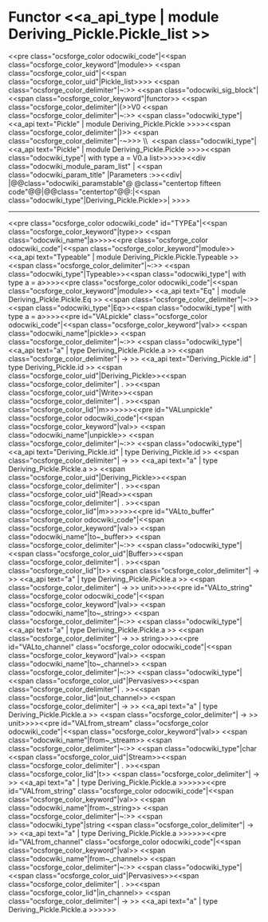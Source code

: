=Functor <<a_api_type | module Deriving_Pickle.Pickle_list >> =
<<pre class="ocsforge_color odocwiki_code"|<<span class="ocsforge_color_keyword"|module>> <<span class="ocsforge_color_uid"|<<span class="ocsforge_color_uid"|Pickle_list>>>> <<span class="ocsforge_color_delimiter"|~:>> <<span class="odocwiki_sig_block"|<<span class="ocsforge_color_keyword"|functor>> <<span class="ocsforge_color_delimiter"|(>>V0 <<span class="ocsforge_color_delimiter"|~:>> <<span class="odocwiki_type"|<<a_api text="Pickle" | module Deriving_Pickle.Pickle >>>><<span class="ocsforge_color_delimiter"|)>> <<span class="ocsforge_color_delimiter"|-~>>> \\  <<span class="odocwiki_type"|<<a_api text="Pickle" | module Deriving_Pickle.Pickle >>>><<span class="odocwiki_type"|  with type a = V0.a list>>>>>><<div class="odocwiki_module_param_list" | <<span class="odocwiki_param_title" |Parameters :>><<div|
|@@class="odocwiki_paramstable"@ @class="centertop fifteen code"@@{{{V0}}}|@@class="centertop"@@:|<<span class="odocwiki_type"|Deriving_Pickle.Pickle>>|
>>>>

----
<<pre class="ocsforge_color odocwiki_code" id="TYPEa"|<<span class="ocsforge_color_keyword"|type>> <<span class="odocwiki_name"|a>>>><<pre class="ocsforge_color odocwiki_code"|<<span class="ocsforge_color_keyword"|module>> <<a_api text="Typeable" | module Deriving_Pickle.Pickle.Typeable >> <<span class="ocsforge_color_delimiter"|~:>> <<span class="odocwiki_type"|Typeable>><<span class="odocwiki_type"|  with type a = a>>>><<pre class="ocsforge_color odocwiki_code"|<<span class="ocsforge_color_keyword"|module>> <<a_api text="Eq" | module Deriving_Pickle.Pickle.Eq >> <<span class="ocsforge_color_delimiter"|~:>> <<span class="odocwiki_type"|Eq>><<span class="odocwiki_type"|  with type a = a>>>><<pre id="VALpickle" class="ocsforge_color odocwiki_code"|<<span class="ocsforge_color_keyword"|val>> <<span class="odocwiki_name"|pickle>> <<span class="ocsforge_color_delimiter"|~:>> <<span class="odocwiki_type"|<<a_api text="a" | type Deriving_Pickle.Pickle.a >> <<span class="ocsforge_color_delimiter"| -> >> <<a_api text="Deriving_Pickle.id" | type Deriving_Pickle.id >> <<span class="ocsforge_color_uid"|Deriving_Pickle>><<span class="ocsforge_color_delimiter"| . >><<span class="ocsforge_color_uid"|Write>><<span class="ocsforge_color_delimiter"| . >><<span class="ocsforge_color_lid"|m>>>>>><<pre id="VALunpickle" class="ocsforge_color odocwiki_code"|<<span class="ocsforge_color_keyword"|val>> <<span class="odocwiki_name"|unpickle>> <<span class="ocsforge_color_delimiter"|~:>> <<span class="odocwiki_type"|<<a_api text="Deriving_Pickle.id" | type Deriving_Pickle.id >> <<span class="ocsforge_color_delimiter"| -> >> <<a_api text="a" | type Deriving_Pickle.Pickle.a >> <<span class="ocsforge_color_uid"|Deriving_Pickle>><<span class="ocsforge_color_delimiter"| . >><<span class="ocsforge_color_uid"|Read>><<span class="ocsforge_color_delimiter"| . >><<span class="ocsforge_color_lid"|m>>>>>><<pre id="VALto_buffer" class="ocsforge_color odocwiki_code"|<<span class="ocsforge_color_keyword"|val>> <<span class="odocwiki_name"|to~_buffer>> <<span class="ocsforge_color_delimiter"|~:>> <<span class="odocwiki_type"|<<span class="ocsforge_color_uid"|Buffer>><<span class="ocsforge_color_delimiter"| . >><<span class="ocsforge_color_lid"|t>> <<span class="ocsforge_color_delimiter"| -> >> <<a_api text="a" | type Deriving_Pickle.Pickle.a >> <<span class="ocsforge_color_delimiter"| -> >> unit>>>><<pre id="VALto_string" class="ocsforge_color odocwiki_code"|<<span class="ocsforge_color_keyword"|val>> <<span class="odocwiki_name"|to~_string>> <<span class="ocsforge_color_delimiter"|~:>> <<span class="odocwiki_type"|<<a_api text="a" | type Deriving_Pickle.Pickle.a >> <<span class="ocsforge_color_delimiter"| -> >> string>>>><<pre id="VALto_channel" class="ocsforge_color odocwiki_code"|<<span class="ocsforge_color_keyword"|val>> <<span class="odocwiki_name"|to~_channel>> <<span class="ocsforge_color_delimiter"|~:>> <<span class="odocwiki_type"|<<span class="ocsforge_color_uid"|Pervasives>><<span class="ocsforge_color_delimiter"| . >><<span class="ocsforge_color_lid"|out_channel>> <<span class="ocsforge_color_delimiter"| -> >> <<a_api text="a" | type Deriving_Pickle.Pickle.a >> <<span class="ocsforge_color_delimiter"| -> >> unit>>>><<pre id="VALfrom_stream" class="ocsforge_color odocwiki_code"|<<span class="ocsforge_color_keyword"|val>> <<span class="odocwiki_name"|from~_stream>> <<span class="ocsforge_color_delimiter"|~:>> <<span class="odocwiki_type"|char <<span class="ocsforge_color_uid"|Stream>><<span class="ocsforge_color_delimiter"| . >><<span class="ocsforge_color_lid"|t>> <<span class="ocsforge_color_delimiter"| -> >> <<a_api text="a" | type Deriving_Pickle.Pickle.a >>>>>><<pre id="VALfrom_string" class="ocsforge_color odocwiki_code"|<<span class="ocsforge_color_keyword"|val>> <<span class="odocwiki_name"|from~_string>> <<span class="ocsforge_color_delimiter"|~:>> <<span class="odocwiki_type"|string <<span class="ocsforge_color_delimiter"| -> >> <<a_api text="a" | type Deriving_Pickle.Pickle.a >>>>>><<pre id="VALfrom_channel" class="ocsforge_color odocwiki_code"|<<span class="ocsforge_color_keyword"|val>> <<span class="odocwiki_name"|from~_channel>> <<span class="ocsforge_color_delimiter"|~:>> <<span class="odocwiki_type"|<<span class="ocsforge_color_uid"|Pervasives>><<span class="ocsforge_color_delimiter"| . >><<span class="ocsforge_color_lid"|in_channel>> <<span class="ocsforge_color_delimiter"| -> >> <<a_api text="a" | type Deriving_Pickle.Pickle.a >>>>>>